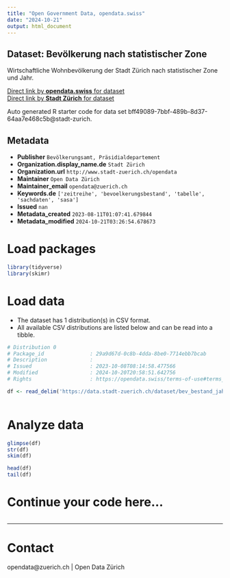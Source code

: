 ```yaml
---
title: "Open Government Data, opendata.swiss"
date: "2024-10-21"
output: html_document
---
```


## Dataset: Bevölkerung nach statistischer Zone


Wirtschaftliche Wohnbevölkerung der Stadt Zürich nach statistischer Zone und Jahr.


[Direct link by **opendata.swiss** for dataset](https://opendata.swiss/de/dataset/bevolkerung-nach-statistischer-zone-seit-1993)<br>
[Direct link by **Stadt Zürich** for dataset](https://data.stadt-zuerich.ch/dataset/bev_bestand_jahr_statzone_od3241)

Auto generated R starter code for data set bff49089-7bbf-489b-8d37-64aa7e468c5b@stadt-zurich.

## Metadata

- **Publisher** `Bevölkerungsamt, Präsidialdepartement`
- **Organization.display_name.de** `Stadt Zürich`
- **Organization.url** `http://www.stadt-zuerich.ch/opendata`
- **Maintainer** `Open Data Zürich`
- **Maintainer_email** `opendata@zuerich.ch`
- **Keywords.de** `['zeitreihe', 'bevoelkerungsbestand', 'tabelle', 'sachdaten', 'sasa']`
- **Issued** `nan`
- **Metadata_created** `2023-08-11T01:07:41.679844`
- **Metadata_modified** `2024-10-21T03:26:54.678673`


# Load packages

```r

library(tidyverse)
library(skimr)

```

# Load data

-   The dataset has 1 distribution(s) in CSV format.
-   All available CSV distributions are listed below and can be read into a tibble.

```r

# Distribution 0
# Package_id               : 29a9d67d-0c8b-4dda-8be0-7714ebb7bcab
# Description              : 
# Issued                   : 2023-10-08T08:14:58.477566
# Modified                 : 2024-10-20T20:58:51.642756
# Rights                   : https://opendata.swiss/terms-of-use#terms_open

df <- read_delim('https://data.stadt-zuerich.ch/dataset/bev_bestand_jahr_statzone_od3241/download/BEV324OD3241.csv')



```

# Analyze data

```r

glimpse(df)
str(df)
skim(df)

head(df)
tail(df)

```

# Continue your code here...

```r

```

------------------------------------------------------------------------

# Contact

opendata@zuerich.ch | Open Data Zürich
